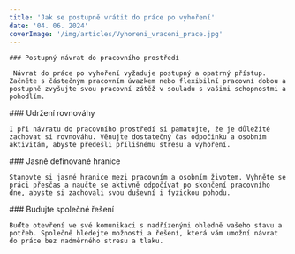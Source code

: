```yaml
---
title: 'Jak se postupně vrátit do práce po vyhoření'
date: '04. 06. 2024'
coverImage: '/img/articles/Vyhoreni_vraceni_prace.jpg'
---
```


<div className="main__post--content">
  <div>
   
    ### Postupný návrat do pracovního prostředí

     Návrat do práce po vyhoření vyžaduje postupný a opatrný přístup. Začněte s částečným pracovním úvazkem nebo flexibilní pracovní dobou a postupně zvyšujte svou pracovní zátěž v souladu s vašimi schopnostmi a pohodlím.

  </div>
  <div>
    ### Udržení rovnováhy

    I při návratu do pracovního prostředí si pamatujte, že je důležité zachovat si rovnováhu. Věnujte dostatečný čas odpočinku a osobním aktivitám, abyste předešli přílišnému stresu a vyhoření.

  </div>
  <div>
    ### Jasně definované hranice

    Stanovte si jasné hranice mezi pracovním a osobním životem. Vyhněte se práci přesčas a naučte se aktivně odpočívat po skončení pracovního dne, abyste si zachovali svou duševní i fyzickou pohodu.

  </div>
  <div>
    ### Budujte společné řešení

    Buďte otevření ve své komunikaci s nadřízenými ohledně vašeho stavu a potřeb. Společně hledejte možnosti a řešení, která vám umožní návrat do práce bez nadměrného stresu a tlaku.

  </div>

</div>
